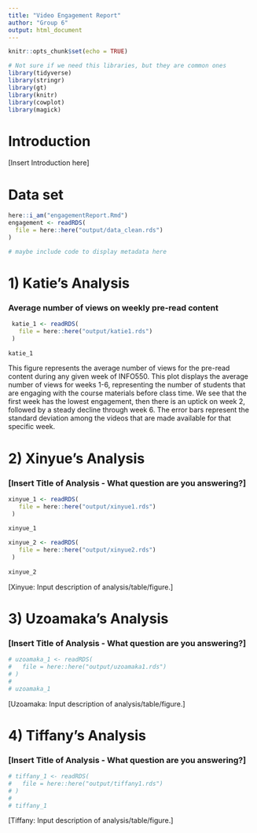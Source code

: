 ```yaml
---
title: "Video Engagement Report"
author: "Group 6"
output: html_document
---
```


```r
knitr::opts_chunk$set(echo = TRUE)
```

```r
# Not sure if we need this libraries, but they are common ones
library(tidyverse)
library(stringr)
library(gt)
library(knitr)
library(cowplot)
library(magick)
```

# Introduction

[Insert Introduction here]

# Data set
```r
here::i_am("engagementReport.Rmd")
engagement <- readRDS(
  file = here::here("output/data_clean.rds")
)

# maybe include code to display metadata here
```

# 1) Katie's Analysis
### Average number of views on weekly pre-read content
```r
 katie_1 <- readRDS(
   file = here::here("output/katie1.rds")
 )
 
katie_1
```

This figure represents the average number of views for the pre-read content during any given week of INFO550. This plot displays the average number of views for weeks 1-6, representing the number of students that are engaging with the course materials before class time. We see that the first week has the lowest engagement, then there is an uptick on week 2, followed by a steady decline through week 6. The error bars represent the standard deviation among the videos that are made available for that specific week.

# 2) Xinyue's Analysis
### [Insert Title of Analysis - What question are you answering?]
```r
xinyue_1 <- readRDS(
   file = here::here("output/xinyue1.rds")
 )
 
xinyue_1

xinyue_2 <- readRDS(
   file = here::here("output/xinyue2.rds")
 )
 
xinyue_2
```

[Xinyue: Input description of analysis/table/figure.]

# 3) Uzoamaka's Analysis
### [Insert Title of Analysis - What question are you answering?]
```r
# uzoamaka_1 <- readRDS(
#   file = here::here("output/uzoamaka1.rds")
# )
# 
# uzoamaka_1
```

[Uzoamaka: Input description of analysis/table/figure.]


# 4) Tiffany's Analysis
### [Insert Title of Analysis - What question are you answering?]
```r
# tiffany_1 <- readRDS(
#   file = here::here("output/tiffany1.rds")
# )
# 
# tiffany_1
```

[Tiffany: Input description of analysis/table/figure.]